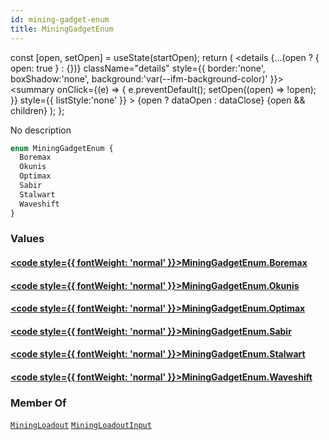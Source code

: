 ```yaml
---
id: mining-gadget-enum
title: MiningGadgetEnum
---
```









  const [open, setOpen] = useState(startOpen);
  return (
    <details {...(open ? { open: true } : {})} className="details" style={{ border:'none', boxShadow:'none', background:'var(--ifm-background-color)' }}>
      <summary
        onClick={(e) => {
          e.preventDefault();
          setOpen((open) => !open);
        }}
        style={{ listStyle:'none' }}
      >
      {open ? dataOpen : dataClose}
      </summary>
      {open && children}
    </details>
  );
};








No description


```graphql
enum MiningGadgetEnum {
  Boremax
  Okunis
  Optimax
  Sabir
  Stalwart
  Waveshift
}
```




### Values

#### [<code style={{ fontWeight: 'normal' }}>MiningGadgetEnum.<b>Boremax</b></code>](#)  



#### [<code style={{ fontWeight: 'normal' }}>MiningGadgetEnum.<b>Okunis</b></code>](#)  



#### [<code style={{ fontWeight: 'normal' }}>MiningGadgetEnum.<b>Optimax</b></code>](#)  



#### [<code style={{ fontWeight: 'normal' }}>MiningGadgetEnum.<b>Sabir</b></code>](#)  



#### [<code style={{ fontWeight: 'normal' }}>MiningGadgetEnum.<b>Stalwart</b></code>](#)  



#### [<code style={{ fontWeight: 'normal' }}>MiningGadgetEnum.<b>Waveshift</b></code>](#)  







### Member Of

[`MiningLoadout`](/api/types/objects/mining-loadout)  <Badge class="badge badge--secondary badge--relation" text="object"/><Bullet />[`MiningLoadoutInput`](/api/types/inputs/mining-loadout-input)  <Badge class="badge badge--secondary badge--relation" text="input"/>